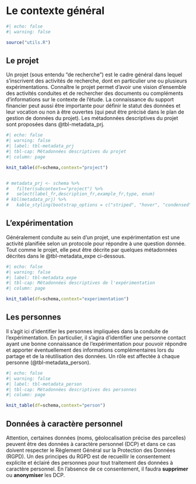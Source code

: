 # Le contexte général

```r
#| echo: false
#| warning: false

source("utils.R")

```

## Le projet

Un projet (sous entendu "de recherche") est le cadre général dans lequel s'inscrivent des activités de recherche, dont en particulier une ou plusieurs expérimentations. Connaître le projet permet d'avoir une vision d'ensemble des activités conduites et de rechercher des documents ou compléments d'informations sur le contexte de l'étude. La connaissance du support financier peut aussi être importante pour définir le statut des données et leur vocation ou non à être ouvertes (qui peut être précisé dans le plan de gestion de données du projet). Les métadonnées descriptives du projet sont proposées dans @tbl-metadata_prj.

```r
#| echo: false
#| warning: false
#| label: tbl-metadata_prj
#| tbl-cap: Métadonnées descriptives du projet
#| column: page

knit_table(df=schema,context="project")


# metadata_prj <- schema %>%
#   filter(subcontext=="project") %>%
#   select(label_fr,description_fr,example_fr,type, enum)
# kbl(metadata_prj) %>%
#   kable_styling(bootstrap_options = c("striped", "hover", "condensed"))

```

## L'expérimentation

Généralement conduite au sein d'un projet, une expérimentation est une activité planifiée selon un protocole pour répondre à une question donnée. Tout comme le projet, elle peut être décrite par quelques métadonnées décrites dans le @tbl-metadata_expe ci-dessous.

```r
#| echo: false
#| warning: false
#| label: tbl-metadata_expe
#| tbl-cap: Métadonnées descriptives de l'expérimentation
#| column: page

knit_table(df=schema,context="experimentation")

```

## Les personnes

Il s'agit ici d'identifier les personnes impliquées dans la conduite de l'expérimentation. En particulier, il s'agira d'identifier une personne contact ayant une bonne connaissance de l'expérimentation pour pouvoir répondre et apporter éventuellement des informations complémentaires lors du partage et de la réutilisation des données. Un rôle est affectée à chaque personne (@tbl-metadata_person).

```r
#| echo: false
#| warning: false
#| label: tbl-metadata_person
#| tbl-cap: Métadonnées descriptives des personnes
#| column: page

knit_table(df=schema,context="person")

```

::: callout-important
## Données à caractère personnel

Attention, certaines données (noms, géolocalisation précise des parcelles) peuvent être des données à caractère personnel (DCP) et dans ce cas doivent respecter le Règlement Général sur la Protection des Données (RGPD). Un des principes du RGPD est de recueillir le consentement explicite et éclairé des personnes pour tout traitement des données à caractère personnel. En l'absence de ce consentement, il faudra **supprimer** ou **anonymiser** les DCP.
:::
